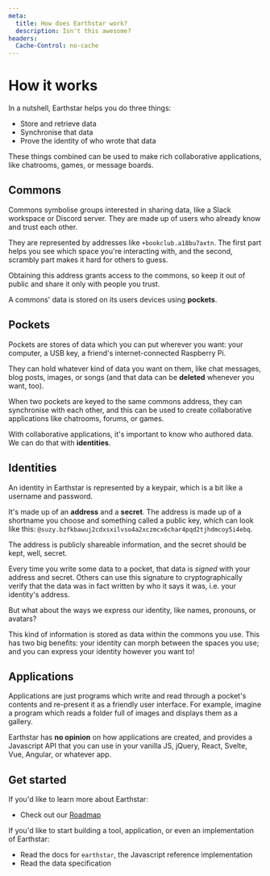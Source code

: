 ```yaml
---
meta:
  title: How does Earthstar work?
  description: Isn't this awesome?
headers:
  Cache-Control: no-cache
---
```


<div id="doc">

# How it works

In a nutshell, Earthstar helps you do three things:

- Store and retrieve data
- Synchronise that data
- Prove the identity of who wrote that data

These things combined can be used to make rich collaborative applications, like chatrooms, games, or message boards.

## Commons

Commons symbolise groups interested in sharing data, like a Slack workspace or Discord server. They are made up of users who already know and trust each other.

They are represented by addresses like `+bookclub.a18bu7axtn`. The first part helps you see which space you're interacting with, and the second, scrambly part makes it hard for others to guess.

Obtaining this address grants access to the commons, so keep it out of public and share it only with people you trust.

A commons' data is stored on its users devices using **pockets**.

## Pockets

Pockets are stores of data which you can put wherever you want: your computer, a USB key, a friend's internet-connected Raspberry Pi.

They can hold whatever kind of data you want on them, like chat messages, blog posts, images, or songs (and that data can be **deleted** whenever you want, too).

When two pockets are keyed to the same commons address, they can synchronise with each other, and this can be used to create collaborative applications like chatrooms, forums, or games.

With collaborative applications, it's important to know who authored data. We can do that with **identities**.

## Identities

An identity in Earthstar is represented by a keypair, which is a bit like a username and password.

It's made up of an **address** and a **secret**. The address is made up of a shortname you choose and something called a public key, which can look like this: `@suzy.bzfkbawuj2cdxsxilvso4a2xczmcx6char4pqd2tjhdmcoy5i4ebq`.

The address is publicly shareable information, and the secret should be kept, well, secret.

Every time you write some data to a pocket, that data is _signed_ with your address and secret. Others can use this signature to cryptographically verify that the data was in fact written by who it says it was, i.e. your identity's address.

But what about the ways we express our identity, like names, pronouns, or avatars?

This kind of information is stored as data within the commons you use. This has two big benefits: your identity can morph between the spaces you use; and you can express your identity however you want to!

## Applications

Applications are just programs which write and read through a pocket's contents and re-present it as a friendly user interface. For example, imagine a program which reads a folder full of images and displays them as a gallery.

Earthstar has **no opinion** on how applications are created, and provides a Javascript API that you can use in your vanilla JS, jQuery, React, Svelte, Vue, Angular, or whatever app.

## Get started

If you'd like to learn more about Earthstar:

- Check out our [Roadmap](/get-started/roadmap)

If you'd like to start building a tool, application, or even an implementation of Earthstar:

- Read the docs for `earthstar`, the Javascript reference implementation
- Read the data specification

</div>
